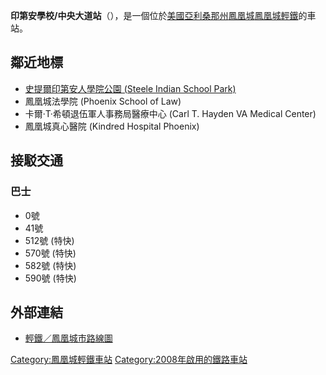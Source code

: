 {{Infobox station
|name=印第安學校/中央大道
|engname=Indian School/Central Avenue
|nametype=station
|livery=#cef2e0
|namecolour=Black
|linecolour=Purple
|location=[[美國|美國]][[亞利桑那州|亞利桑那州]][[鳳凰城|鳳凰城]]
|line=[[鳳凰城輕鐵|鳳凰城輕鐵]]
|stationhours=0500-2300
|hours=0500-2300
|connection=0號，41號，512號 (特快)，570號 (特快)，582號 (特快)和590號 (特快)巴士路線
|openday=2008年12月27日
|stationtype=地面車站
|platformtype=[[島式月台|島式月台]]
|platform=2}}

'''印第安學校/中央大道站'''（{{lang-en|Indian School/Central Avenue station}}），是一個位於[[美國|美國]][[亞利桑那州|亞利桑那州]][[鳳凰城|鳳凰城]][[鳳凰城輕鐵|鳳凰城輕鐵]]的車站。

==鄰近地標==
*[[史提爾印第安人學院公園|史提爾印第安人學院公園 (Steele Indian School Park)]]
*鳳凰城法學院 (Phoenix School of Law)
*卡爾·T·希頓退伍軍人事務局醫療中心 (Carl T. Hayden VA Medical Center)
*鳳凰城真心醫院 (Kindred Hospital Phoenix)

==接駁交通==
===巴士===
*0號
*41號
*512號 (特快)
*570號 (特快)
*582號 (特快)
*590號 (特快)

==外部連結==
* [https://web.archive.org/web/20090126203518/http://www.valleymetro.org/images/uploads/maps_valleymetro/H-Phx_Stations.pdf 輕鐵／鳳凰城市路線圖] {{en}}

{{鳳凰城輕鐵}}
[[Category:鳳凰城輕鐵車站|Category:鳳凰城輕鐵車站]]
[[Category:2008年啟用的鐵路車站|Category:2008年啟用的鐵路車站]]